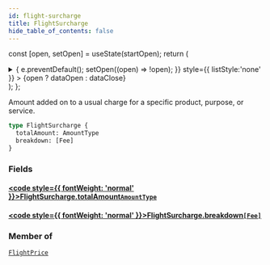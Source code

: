 ```yaml
---
id: flight-surcharge
title: FlightSurcharge
hide_table_of_contents: false
---
```






const [open, setOpen] = useState(startOpen);
return (
<details {...(open ? { open: true } : {})} className="details" style={{ border:'none', boxShadow:'none', background:'var(--ifm-background-color)' }}>
<summary
onClick={(e) => {
e.preventDefault();
setOpen((open) => !open);
}}
style={{ listStyle:'none' }} >
{open ? dataOpen : dataClose}
</summary>
{open && children}
</details>
);
};

Amount added on to a usual charge for a specific product, purpose, or service.

```graphql
type FlightSurcharge {
  totalAmount: AmountType
  breakdown: [Fee]
}
```

### Fields

#### [<code style={{ fontWeight: 'normal' }}>FlightSurcharge.<b>totalAmount</b></code>](#)<Bullet />[`AmountType`](/api/objects/amount-type) <Badge class="badge badge--secondary" text="object"/>

>

#### [<code style={{ fontWeight: 'normal' }}>FlightSurcharge.<b>breakdown</b></code>](#)<Bullet />[`[Fee]`](/api/objects/fee) <Badge class="badge badge--secondary" text="list"/> <Badge class="badge badge--secondary" text="object"/>

>

### Member of

[`FlightPrice`](/api/objects/flight-price) <Badge class="badge badge--secondary" text="object"/>
